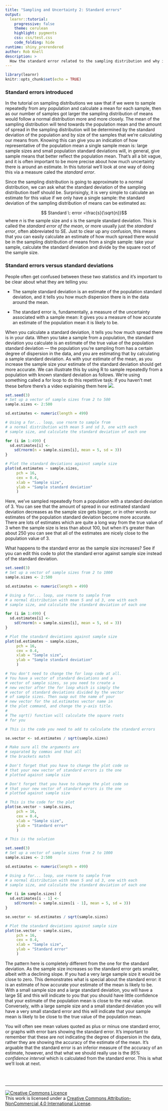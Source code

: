 ```yaml
---
title: "Sampling and Uncertainty 2: Standard errors"
output: 
  learnr::tutorial:
    progressive: false
    theme: cerulean
    highlight: pygments
    css: css/test.css
    code_folding: hide
runtime: shiny_prerendered
author: Rob Knell
description: >
  How the standard error related to the sampling distribution and why it is important?
---
```


```r
library(learnr)
knitr::opts_chunk$set(echo = TRUE)
```


### Standard errors introduced

In the tutorial on sampling distributions we saw that if we were to sample repeatedly from any population and calculate a mean for each sample, then as our number of samples got larger the sampling distribution of means would follow a normal distribution more and more closely. The mean of the sampling distribution will tend towards the population mean and the amount of spread in the sampling distribution will be determined by the standard deviation of the population and by size of the samples that we're calculating our means from. Knowing this can give you an indication of how representative of the population mean a single sample mean is: large sample sizes and small population standard deviations will, in general, give sample means that better reflect the population mean. That's all a bit vague, and it is often important to be more precise about how much uncertainty there is around an estimate. In this tutorial we'll look at one way of doing this via a measure caled the *standard error*.

Since the sampling distribution is going to approximate to a normal distribution, we can ask what the standard deviation of the sampling distribution itself should be. Surprisingly, it is very simple to calculate an estimate for this value if we only have a single sample: the standard deviation of the sampling distribution of means can be estimated as:

$$ Standard \: error  =\frac{s}{\sqrt{n}}$$
where $n$ is the sample size and $s$ is the sample standard deviation. This is called the *standard error of the mean*, or more usually just the *standard error*, often abbreviated to SE. Just to clear up any confusion, this means that you can easily calculate an estimate of how much spread there would be in the sampling distribution of means from a single sample: take your sample, calculate the standard deviation and divide by the square root of the sample size.

### Standard errors versus standard deviations

People often get confused between these two statistics and it's important to be clear about what they are telling you:

* The sample standard deviation is an estimate of the population standard deviation, and it tells you how much dispersion there is in the data around the mean.

* The standard error is, fundamentally, a measure of the uncertainty associated with a sample mean: it gives you a measure of how accurate an estimate of the population mean it is likely to be.

When you calculate a standard deviation, it tells you how much spread there is in your data. When you take a sample from a population, the standard deviation you calculate is an estimate of the true value of the population standard deviation --- the population you're sampling from has a certain degree of dispersion in the data, and you are estimating that by calculating a sample standard deviation. As with your estimate of the mean, as you increase the sample size your estimate of the standard deviation should get more accurate. We can illustrate this by using R to sample repeatedly from a population with known standard deviation as follows. We're using something called a for loop to do this repetitive task: if you haven't met these before there's a video explaining them here ![](https://www.youtube.com/watch?v=0_Bc0a6op-I).



```r

set.seed(3)
# Set up a vector of sample sizes from 2 to 500
sample.sizes <- 2:500

sd.estimates <- numeric(length = 499)

# Using a for... loop, use rnorm to sample from
# a normal distribution with mean 5 and sd 3, one with each
# sample size, and calculate the standard deviation of each one

for (i in 1:499) {
  sd.estimates[i] <-
    sd(rnorm(n = sample.sizes[i], mean = 5, sd = 3))
}

# Plot the standard deviations against sample size
plot(sd.estimates ~ sample.sizes,
     pch = 16,
     cex = 0.4,
     xlab = "Sample size",
     ylab = "Sample standard deviation"
     )

```

Here, we've sampled repeatedly from a population with a standard deviation of 3. You can see that the amount of spread in our estimated standard deviation decreases as the sample size gets bigger, or in other words our estimates of the population standard deviation become more accurate. There are lots of estimates which are quite a long way from the true value of 3 when the sample size is less than about 100, but when it's greater than about 250 you can see that all of the estimates are nicely close to the population value of 3. 

What happens to the standard error as the sample size increases? See if you can edit this code to plot the standard error against sample size instead of the standard deviation.

```r
set.seed(3)
# Set up a vector of sample sizes from 2 to 1000
sample.sizes <- 2:500

sd.estimates <- numeric(length = 499)

# Using a for... loop, use rnorm to sample from
# a normal distribution with mean 5 and sd 3, one with each
# sample size, and calculate the standard deviation of each one

for (i in 1:499) {
  sd.estimates[i] <-
    sd(rnorm(n = sample.sizes[i], mean = 5, sd = 3))
}

# Plot the standard deviations against sample size
plot(sd.estimates ~ sample.sizes,
     pch = 16,
     cex = 0.4,
     xlab = "Sample size",
     ylab = "Sample standard deviation"
     )
```

```r
# You don't need to change the for loop code at all.
# You have a vector of standard deviations and a 
# vector of sample sizes, so you need to create a
# new vector after the for loop which is simply the
# vector of standard deviations divided by the vector
# of sample sizes. Then swap out the name of your 
# new vector for the sd.estimates vector name in
# the plot command, and change the y-axis title.
#
# The sqrt() function will calculate the square roots
# for you
```


```r
# This is the code you need to add to calculate the standard errors

se.vector <- sd.estimates / sqrt(sample.sizes)
```

```r
# Make sure all the arguments are 
# separated by commas and that all 
# the brackets match
```

```r
# Don't forget that you have to change the plot code so 
# that your new vector of standard errors is the one 
# plotted against sample size
```

```r
# Don't forget that you have to change the plot code so 
# that your new vector of standard errors is the one 
# plotted against sample size

# This is the code for the plot
plot(se.vector ~ sample.sizes,
     pch = 16,
     cex = 0.4,
     xlab = "Sample size",
     ylab = "Standard error"
     )
```

```r
# This is the solution

set.seed(3)
# Set up a vector of sample sizes from 2 to 1000
sample.sizes <- 2:500

sd.estimates <- numeric(length = 499)

# Using a for... loop, use rnorm to sample from
# a normal distribution with mean 5 and sd 3, one with each
# sample size, and calculate the standard deviation of each one

for (i in sample.sizes) {
  sd.estimates[i - 1] <-
    sd(rnorm(n = sample.sizes[i - 1], mean = 5, sd = 3))
}

se.vector <- sd.estimates / sqrt(sample.sizes)

# Plot the standard deviations against sample size
plot(se.vector ~ sample.sizes,
     pch = 16,
     cex = 0.4,
     xlab = "Sample size",
     ylab = "Standard error"
     )
```

The pattern here is completely different from the one for the standard deviation. As the sample size increases so the standard error gets smaller, albeit with a declining slope. If you had a very large sample size it would be close to zero. This demonstrates what is special about the standard error: it is an estimate of how accurate your estimate of the mean is likely to be. With a small sample size and a large standard deviation, you will have a large SE and this will indicate to you that you should have little confidence that your estimate of the population mean is close to the real value. Conversely, with a large sample size and a small standard deviation you will have a very small standard error and this will indicate that your sample mean is likely to be close to the true value of the population mean.

You will often see mean values quoted as plus or minus one standard error, or graphs with error bars showing the standard error. It's important to remember that these are not indicating the degree of dispersion in the data, rather they are showing the accuracy of the estimate of the mean. It's arguable that the standard error is an inferior measure of the accuracy of an estimate, however, and that what we should really use is the *95% confidence interval* which is calculated from the standard error. This is what we'll look at next.

<br><br><hr>
<a rel="license" href="http://creativecommons.org/licenses/by-nc/4.0/"><img alt="Creative Commons Licence" style="border-width:0" src="https://i.creativecommons.org/l/by-nc/4.0/88x31.png" /></a><br />This work is licensed under a <a rel="license" href="http://creativecommons.org/licenses/by-nc/4.0/">Creative Commons Attribution-NonCommercial 4.0 International License</a>.

